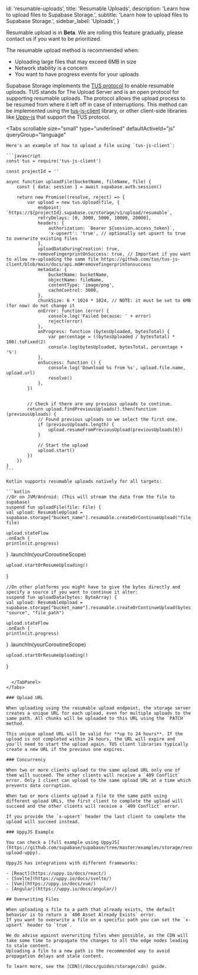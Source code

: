 
  id: 'resumable-uploads',
  title: 'Resumable Uploads',
  description: 'Learn how to upload files to Supabase Storage.',
  subtitle: 'Learn how to upload files to Supabase Storage.',
  sidebar_label: 'Uploads',
}

<Admonition type="note">

Resumable upload is in **Beta**. We are rolling this feature gradually, please contact us if you want to be prioritized.

</Admonition>

The resumable upload method is recommended when:

- Uploading large files that may exceed 6MB in size
- Network stability is a concern
- You want to have progress events for your uploads

Supabase Storage implements the [TUS protocol](https://tus.io/) to enable resumable uploads. TUS stands for The Upload Server and is an open protocol for supporting resumable uploads. The protocol allows the upload process to be resumed from where it left off in case of interruptions. This method can be implemented using the [tus-js-client](https://github.com/tus/tus-js-client) library, or other client-side libraries like [Uppy-js](https://uppy.io/docs/tus/) that support the TUS protocol.

<Tabs
  scrollable
  size="small"
  type="underlined"
  defaultActiveId="js"
  queryGroup="language"
>
  <TabPanel id="js" label="JavaScript">

    Here's an example of how to upload a file using `tus-js-client`:

    ```javascript
    const tus = require('tus-js-client')

    const projectId = ''

    async function uploadFile(bucketName, fileName, file) {
        const { data: session } = await supabase.auth.session()

        return new Promise((resolve, reject) => {
            var upload = new tus.Upload(file, {
                endpoint: `https://${projectId}.supabase.co/storage/v1/upload/resumable`,
                retryDelays: [0, 3000, 5000, 10000, 20000],
                headers: {
                    authorization: `Bearer ${session.access_token}`,
                    'x-upsert': 'true', // optionally set upsert to true to overwrite existing files
                },
                uploadDataDuringCreation: true,
                removeFingerprintOnSuccess: true, // Important if you want to allow re-uploading the same file https://github.com/tus/tus-js-client/blob/main/docs/api.md#removefingerprintonsuccess
                metadata: {
                    bucketName: bucketName,
                    objectName: fileName,
                    contentType: 'image/png',
                    cacheControl: 3600,
                },
                chunkSize: 6 * 1024 * 1024, // NOTE: it must be set to 6MB (for now) do not change it
                onError: function (error) {
                    console.log('Failed because: ' + error)
                    reject(error)
                },
                onProgress: function (bytesUploaded, bytesTotal) {
                    var percentage = ((bytesUploaded / bytesTotal) * 100).toFixed(2)
                    console.log(bytesUploaded, bytesTotal, percentage + '%')
                },
                onSuccess: function () {
                    console.log('Download %s from %s', upload.file.name, upload.url)
                    resolve()
                },
            })


            // Check if there are any previous uploads to continue.
            return upload.findPreviousUploads().then(function (previousUploads) {
                // Found previous uploads so we select the first one.
                if (previousUploads.length) {
                    upload.resumeFromPreviousUpload(previousUploads[0])
                }

                // Start the upload
                upload.start()
            })
        })
    }
    ```

  </TabPanel>
  <TabPanel id="kotlin" label="Kotlin">

    Kotlin supports resumable uploads natively for all targets:

    ```kotlin
    //Or on JVM/Android: (This will stream the data from the file to supabase)
    suspend fun uploadFile(file: File) {
    val upload: ResumableUpload = supabase.storage["bucket_name"].resumable.createOrContinueUpload("file_path", file)

    upload.stateFlow
    .onEach {
    println(it.progress)

}
.launchIn(yourCoroutineScope)

    upload.startOrResumeUploading()

}

    //On other platforms you might have to give the bytes directly and specify a source if you want to continue it alter:
    suspend fun uploadData(bytes: ByteArray) {
    val upload: ResumableUpload = supabase.storage["bucket_name"].resumable.createOrContinueUpload(bytes, "source", "file_path")

    upload.stateFlow
    .onEach {
    println(it.progress)

}
.launchIn(yourCoroutineScope)

    upload.startOrResumeUploading()

}

```

  </TabPanel>
</Tabs>

### Upload URL

When uploading using the resumable upload endpoint, the storage server creates a unique URL for each upload, even for multiple uploads to the same path. All chunks will be uploaded to this URL using the `PATCH` method.

This unique upload URL will be valid for **up to 24 hours**. If the upload is not completed within 24 hours, the URL will expire and you'll need to start the upload again. TUS client libraries typically create a new URL if the previous one expires.

### Concurrency

When two or more clients upload to the same upload URL only one of them will succeed. The other clients will receive a `409 Conflict` error. Only 1 client can upload to the same upload URL at a time which prevents data corruption.

When two or more clients upload a file to the same path using different upload URLs, the first client to complete the upload will succeed and the other clients will receive a `409 Conflict` error.

If you provide the `x-upsert` header the last client to complete the upload will succeed instead.

### UppyJS Example

You can check a [full example using UppyJS](https://github.com/supabase/supabase/tree/master/examples/storage/resumable-upload-uppy).

UppyJS has integrations with different frameworks:

- [React](https://uppy.io/docs/react/)
- [Svelte](https://uppy.io/docs/svelte/)
- [Vue](https://uppy.io/docs/vue/)
- [Angular](https://uppy.io/docs/angular/)

## Overwriting Files

When uploading a file to a path that already exists, the default behavior is to return a `400 Asset Already Exists` error.
If you want to overwrite a file on a specific path you can set the `x-upsert` header to `true`.

We do advise against overwriting files when possible, as the CDN will take some time to propagate the changes to all the edge nodes leading to stale content.
Uploading a file to a new path is the recommended way to avoid propagation delays and stale content.

To learn more, see the [CDN](/docs/guides/storage/cdn) guide.


